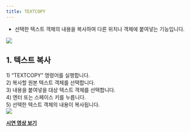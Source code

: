 ```yaml
---
title: TEXTCOPY
---
```



[image1]: ../../../../../assets/images/commands/textcopy/image1.png
[image2]: ../../../../../assets/images/commands/textcopy/image2.png

* 선택한 텍스트 객체의 내용을 복사하여 다른 위치나 객체에 붙여넣는 기능입니다.

![][image1]

## **1\. 텍스트 복사**

1\) “TEXTCOPY” 명령어를 실행합니다.  
2\) 복사할 원본 텍스트 객체를 선택합니다.  
3\) 내용을 붙여넣을 대상 텍스트 객체를 선택합니다.  
4\) 엔터 또는 스페이스 키를 누릅니다.  
5\) 선택한 텍스트 객체의 내용이 복사됩니다.  
![][image2]

[**<Icon name="youtube" class="emoji"/> 시연 영상 보기**](https://youtu.be/x5tIIpv0Rs0) 